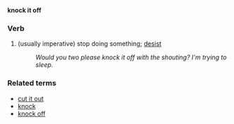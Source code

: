 '''knock it off'''
===Verb===
#(usually imperative) stop doing something; [[desist]]
#:''Would you two please knock it off with the shouting?  I'm trying to sleep.''

===Related terms===
*[[cut it out]]
*[[knock]]
*[[knock off]]